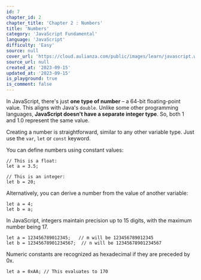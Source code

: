 ```yaml
---
id: 7
chapter_id: 2
chapter_title: 'Chapter 2 : Numbers'
title: 'Numbers'
category: 'JavaScript Fundamental'
language: 'JavaScript'
difficulty: 'Easy'
source: null
cover_url: 'https://cloud.aulianza.com/public/images/learn/javascript.webp'
source_url: null
created_at: '2023-09-15'
updated_at: '2023-09-15'
is_playground: true
is_comment: false
---
```


In JavaScript, there's just **one type of number** – a 64-bit floating-point value. This aligns with Java's `double`. Unlike some other programming languages, **JavaScript doesn't have a separate integer type**. So, both 1 and 1.0 represent the same value.

Creating a number is straightforward, similar to any other variable type. Just use the `var`, `let` or `const` keyword.

You can define numbers using constant values:

```
// This is a float:
let a = 3.5;

// This is an integer:
let b = 20;
```

Alternatively, you can derive a number from the value of another variable:

```
let a = 4;
let b = a;
```

In JavaScript, integers maintain precision up to 15 digits, with the maximum number being 17.

```
let a = 123456789012345;   // m will be 123456789012345
let b = 12345678901234567;  // n will be 12345678901234567
```

Numeric constants are recognized as hexadecimal if they are preceded by 0x.

```
let a = 0xAA; // This evaluates to 170
```
